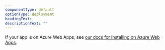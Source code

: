 ```yaml
---
componentType: default
optionType: deployment
headingText: 
descriptionText: ""  
---
```


If your app is on Azure Web Apps, see [our docs for installing on Azure Web Apps](/docs/apm/agents/net-agent/azure-installation/install-net-agent-azure-web-apps).